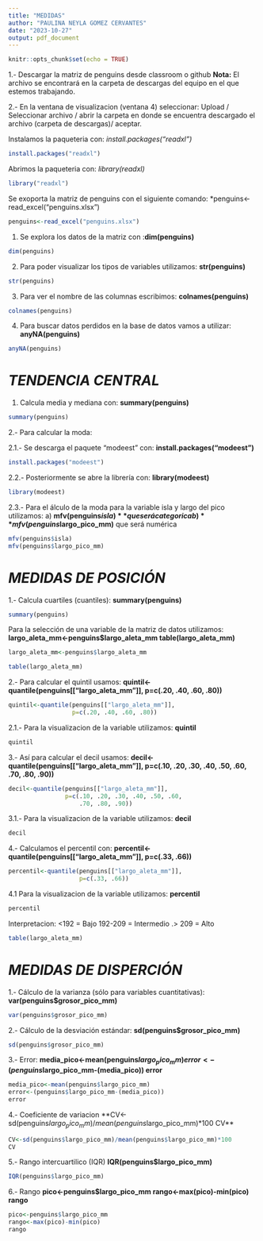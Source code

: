 ```yaml
---
title: "MEDIDAS"
author: "PAULINA NEYLA GOMEZ CERVANTES"
date: "2023-10-27"
output: pdf_document
---
```


```r
knitr::opts_chunk$set(echo = TRUE)
```

1.- Descargar la matriz de penguins desde classroom o github 
**Nota:** El archivo se encontrará en la carpeta de descargas del equipo en el que estemos trabajando.

2.- En la ventana de visualizacion (ventana 4) seleccionar: Upload / Seleccionar archivo / abrir la carpeta en donde se encuentra descargado el archivo (carpeta de descargas)/ aceptar.


Instalamos la paqueteria con: *install.packages("readxl")*

```r
install.packages("readxl")
```


Abrimos la paqueteria con: *library(readxl)*
```r
library("readxl")
```

Se exoporta la matriz de penguins con el siguiente comando: *penguins<-read_excel("penguins.xlsx")

```r
penguins<-read_excel("penguins.xlsx")
```


1. Se explora los datos de la matriz con :**dim(penguins)**

```r
dim(penguins)
```


2. Para poder visualizar los tipos de variables utilizamos: **str(penguins)**

```r
str(penguins)
```

3. Para ver el nombre de las columnas escribimos: **colnames(penguins)**

```r
colnames(penguins)
```

4. Para buscar datos perdidos en la base de datos vamos a utilizar: **anyNA(penguins)**

```r
anyNA(penguins)
```

# _TENDENCIA CENTRAL_


1. Calcula media y mediana con: **summary(penguins)**

```r
summary(penguins)
```

2.- Para calcular la moda:

2.1.- Se descarga el paquete "modeest" con: **install.packages("modeest")**

```r
install.packages("modeest")
```

2.2.- Posteriormente se abre la librería con: **library(modeest)**

```r
library(modeest)
```


2.3.- Para el álculo de la moda para la variable isla y largo del pico utilizamos:
a) **mfv(penguins$isla)** que será categorica
b) **mfv(penguins$largo_pico_mm)** que será numérica


```r
mfv(penguins$isla)
mfv(penguins$largo_pico_mm)
```

# _MEDIDAS DE POSICIÓN_


1.- Calcula cuartiles (cuantiles): **summary(penguins)**

```r
summary(penguins)
```

Para la selección de una variable de la matriz de datos utilizamos: **largo_aleta_mm<-penguins$largo_aleta_mm table(largo_aleta_mm)**

```r
largo_aleta_mm<-penguins$largo_aleta_mm

table(largo_aleta_mm)

```

2.- Para calcular el quintil usamos: **quintil<-quantile(penguins[["largo_aleta_mm"]], p=c(.20, .40, .60, .80))**

```r
quintil<-quantile(penguins[["largo_aleta_mm"]], 
                  p=c(.20, .40, .60, .80))
```

2.1.- Para la visualizacion de la variable utilizamos: **quintil**

```r
quintil
```

3.- Así para calcular el decil usamos: **decil<-quantile(penguins[["largo_aleta_mm"]], p=c(.10, .20, .30, .40, .50, .60, .70, .80, .90))**

```r
decil<-quantile(penguins[["largo_aleta_mm"]], 
                p=c(.10, .20, .30, .40, .50, .60,
                    .70, .80, .90))
```


3.1.- Para la visualizacion de la variable utilizamos: **decil**

```r
decil
```

4.- Calculamos el percentil con: **percentil<-quantile(penguins[["largo_aleta_mm"]], p=c(.33, .66))**

```r
percentil<-quantile(penguins[["largo_aleta_mm"]], 
                    p=c(.33, .66))
```

4.1 Para la visualizacion de la variable utilizamos: **percentil**

```r
percentil
```

Interpretacion:
<192 = Bajo
192-209 = Intermedio
.> 209 = Alto

```r
table(largo_aleta_mm)
```

# _MEDIDAS DE DISPERCIÓN_

1.- Cálculo de la varianza (sólo para variables cuantitativas): **var(penguins$grosor_pico_mm)**

```r
var(penguins$grosor_pico_mm)
```

2.- Cálculo de la desviación estándar: **sd(penguins$grosor_pico_mm)**

```r
sd(penguins$grosor_pico_mm)
```

3.- Error: **media_pico<-mean(penguins$largo_pico_mm) error<-(penguins$largo_pico_mm-(media_pico)) error**

```r
media_pico<-mean(penguins$largo_pico_mm)
error<-(penguins$largo_pico_mm-(media_pico))
error
```

4.- Coeficiente de variacion **CV<-sd(penguins$largo_pico_mm)/mean(penguins$largo_pico_mm)*100 CV**

```r
CV<-sd(penguins$largo_pico_mm)/mean(penguins$largo_pico_mm)*100
CV
```

5.- Rango intercuartilico (IQR) **IQR(penguins$largo_pico_mm)**

```r
IQR(penguins$largo_pico_mm)
```

6.- Rango **pico<-penguins$largo_pico_mm rango<-max(pico)-min(pico) rango**

```r
pico<-penguins$largo_pico_mm
rango<-max(pico)-min(pico)
rango
```

